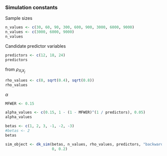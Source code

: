 ### Simulation constants

Sample sizes

```r
n_values <- c(30, 60, 90, 300, 600, 900, 3000, 6000, 9000)
n_values <- c(3000, 6000, 9000)
n_values

```
Candidate predictor variables
```r
predictors <- c(12, 18, 24)
predictors

```

from $\rho_{X_{i}X_{j}}$

```r
rho_values <- c(0, sqrt(0.4), sqrt(0.8))
rho_values

```
$\alpha$
```r
MFWER <- 0.15

alpha_values <- c(0.15, 1 - (1 - MFWER)^(1 / predictors), 0.05)
alpha_values

```
```r
betas <- c(1, 2, 3, -1, -2, -3)
#betas <- 2
betas

```

```r
sim_object <- dk_sim(betas, n_values, rho_values, predictors, "backward", rnorm, 
                     0, 0.2)

```
